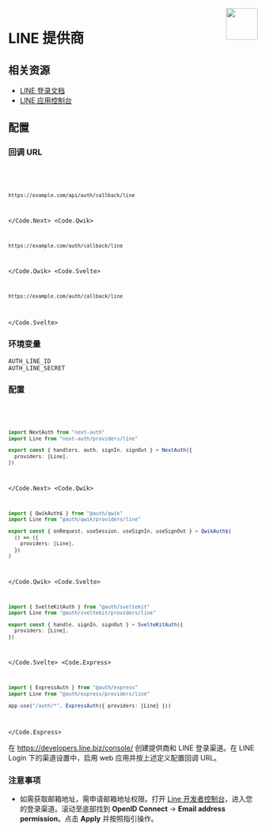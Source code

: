 
<img align="right" src="/img/providers/line.svg" height="64" width="64" />

# LINE 提供商

## 相关资源

- [LINE 登录文档](https://developers.line.biz/en/docs/line-login/integrate-line-login/)
- [LINE 应用控制台](https://developers.line.biz/console/)

## 配置

### 回调 URL

<Code>
  <Code.Next>

```bash
https://example.com/api/auth/callback/line
```

  </Code.Next>
  <Code.Qwik>

```bash
https://example.com/auth/callback/line
```

  </Code.Qwik>
  <Code.Svelte>

```bash
https://example.com/auth/callback/line
```

  </Code.Svelte>
</Code>

### 环境变量

```
AUTH_LINE_ID
AUTH_LINE_SECRET
```

### 配置

<Code>
  <Code.Next>

```ts filename="/auth.ts"
import NextAuth from "next-auth"
import Line from "next-auth/providers/line"

export const { handlers, auth, signIn, signOut } = NextAuth({
  providers: [Line],
})
```

  </Code.Next>
  <Code.Qwik>
  
```ts filename="/src/routes/plugin@auth.ts"
import { QwikAuth$ } from "@auth/qwik"
import Line from "@auth/qwik/providers/line"

export const { onRequest, useSession, useSignIn, useSignOut } = QwikAuth$(
  () => ({
    providers: [Line],
  })
)
```

  </Code.Qwik>
  <Code.Svelte>

```ts filename="/src/auth.ts"
import { SvelteKitAuth } from "@auth/sveltekit"
import Line from "@auth/sveltekit/providers/line"

export const { handle, signIn, signOut } = SvelteKitAuth({
  providers: [Line],
})
```

  </Code.Svelte>
  <Code.Express>

```ts filename="/src/app.ts"
import { ExpressAuth } from "@auth/express"
import Line from "@auth/express/providers/line"

app.use("/auth/*", ExpressAuth({ providers: [Line] }))
```

  </Code.Express>
</Code>

在 https://developers.line.biz/console/ 创建提供商和 LINE 登录渠道。在 LINE Login 下的渠道设置中，启用 web 应用并按上述定义配置回调 URL。

### 注意事项

- 如需获取邮箱地址，需申请邮箱地址权限。打开 [Line 开发者控制台](https://developers.line.biz/console/)，进入您的登录渠道。滚动至底部找到 **OpenID Connect** -> **Email address permission**。点击 **Apply** 并按照指引操作。
